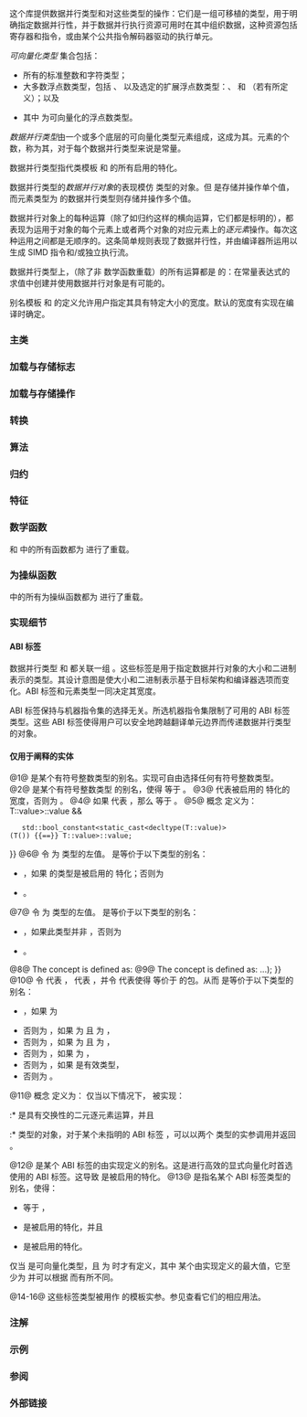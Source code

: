 {{title|数据并行类型 (SIMD) {{mark since c++26}}}}
{{cpp/numeric/simd/navbar}}

这个库提供数据并行类型和对这些类型的操作：它们是一组可移植的类型，用于明确指定数据并行性，并于数据并行执行资源可用时在其中组织数据，这种资源包括 {{enwiki|Single instruction, multiple data|SIMD}} 寄存器和指令，或由某个公共指令解码器驱动的执行单元。

{{anchor|可向量化类型}}
''可向量化类型'' 集合包括：
* 所有的标准整数和字符类型；
* 大多数浮点数类型，包括 {{c/core|float}}、{{c/core|double}} 以及选定的扩展浮点数类型：{{c/core|std::float16_t}}、{{c/core|std::float32_t}} 和 {{c/core|std::float64_t}}（若有所定义）；以及
* {{c/core|std::complex&lt;T&gt;}} 其中 {{tt|T}} 为可向量化的浮点数类型。

''数据并行类型''{{sep}}由一个或多个底层的可向量化类型元素组成，这成为其{{i|元素类型}}。元素的个数，称为其{{i|宽度}}，对于每个数据并行类型来说是常量。

数据并行类型指代类模板 {{tt|basic_simd}} 和 {{tt|basic_simd_mask}} 的所有启用的特化。

数据并行类型的''数据并行对象''{{sep}}的表现模仿 {{tt|T}} 类型的对象。但 {{tt|T}} 是存储并操作单个值，而元素类型为 {{tt|T}} 的数据并行类型则存储并操作多个值。

数据并行对象上的每种运算（除了如归约这样的横向运算，它们都是标明的），都表现为运用于对象的每个元素上或者两个对象的对应元素上的''逐元素''操作。每次这种运用之间都是无顺序的。这条简单规则表现了数据并行性，并由编译器所运用以生成 SIMD 指令和/或独立执行流。

数据并行类型上，（除了非 {{c/core|constexpr}} 数学函数重载）的所有运算都是 {{c/core|constexpr}} 的：在常量表达式的求值中创建并使用数据并行对象是有可能的。

别名模板 {{tt|simd}} 和 {{tt|simd_mask}} 的定义允许用户指定其具有特定大小的宽度。默认的宽度有实现在编译时确定。

{{dsc begin}}
{{dsc header|simd}}
{{dsc namespace|std::datapar}}
{{dsc end}}

===主类===
{{dsc begin}}
{{dsc inc|cpp/numeric/simd/dsc basic_simd}}
{{dsc inc|cpp/numeric/simd/dsc simd}}
{{dsc inc|cpp/numeric/simd/dsc basic_simd_mask}}
{{dsc inc|cpp/numeric/simd/dsc simd_mask}}
{{dsc end}}

===加载与存储标志===
{{dsc begin}}
{{dsc inc|cpp/numeric/simd/dsc flags}}
{{dsc inc|cpp/numeric/simd/dsc flag_default}}
{{dsc inc|cpp/numeric/simd/dsc flag_convert}}
{{dsc inc|cpp/numeric/simd/dsc flag_aligned}}
{{dsc inc|cpp/numeric/simd/dsc flag_overaligned}}
{{dsc end}}

===加载与存储操作===
{{dsc begin}}
{{dsc inc|cpp/numeric/simd/dsc load}}
{{dsc inc|cpp/numeric/simd/dsc store}}
{{dsc end}}

===转换===
{{dsc begin}}
{{dsc inc|cpp/numeric/simd/dsc chunk}}
{{dsc inc|cpp/numeric/simd/dsc cat}}
{{dsc end}}

===算法===
{{dsc begin}}
{{dsc inc|cpp/numeric/simd/dsc min_max}}
{{dsc inc|cpp/numeric/simd/dsc clamp}}
{{dsc inc|cpp/numeric/simd/dsc select}}
{{dsc end}}

===归约===
{{dsc begin}}
{{dsc inc|cpp/numeric/simd/dsc reduce}}
{{dsc inc|cpp/numeric/simd/dsc all_any_none_of}}
{{dsc inc|cpp/numeric/simd/dsc reduce_count}}
{{dsc inc|cpp/numeric/simd/dsc reduce_min_max_index}}
{{dsc end}}

===特征===
{{dsc begin}}
{{dsc inc|cpp/numeric/simd/dsc alignment}}
{{dsc inc|cpp/numeric/simd/dsc rebind}}
{{dsc inc|cpp/numeric/simd/dsc resize}}
{{dsc end}}

===数学函数===
{{header|cmath}} 和 {{header|complex}} 中的所有函数都为 {{tt|basic_simd}} 进行了重载。

{{todo|description}}

===为操纵函数===
{{header|bit}} 中的所有为操纵函数都为 {{tt|basic_simd}} 进行了重载。

{{todo|description}}

===实现细节===
====ABI 标签====
数据并行类型 {{tt|basic_simd}} 和 {{tt|basic_simd_mask}} 都关联一组 {{i|ABI 标签}}。这些标签是用于指定数据并行对象的大小和二进制表示的类型。其设计意图是使大小和二进制表示基于目标架构和编译器选项而变化。ABI 标签和元素类型一同决定其宽度。

ABI 标签保持与机器指令集的选择无关。所选机器指令集限制了可用的 ABI 标签类型。这些 ABI 标签使得用户可以安全地跨越翻译单元边界而传递数据并行类型的对象。
{{todo}}

====仅用于阐释的实体====
{{todo|needs update}}

{{dcl begin}}
{{dcla|num=1|anchor=simd-size-type|expos=yes|1=
using /*simd-size-type*/ = /* 见描述 */;
}}
{{dcla|num=2|anchor=integer-from|expos=yes|1=
template&lt; std::size_t Bytes &gt;
using /*integer-from*/ = /* 见描述 */;
}}
{{dcla|num=3|anchor=simd-size-v|expos=yes|1=
template&lt; class T, class Abi &gt;
constexpr /*simd-size-type*/ /*simd-size-v*/ = /* 见描述 */;
}}
{{dcla|num=4|anchor=mask-element-size|expos=yes|1=
template&lt; class T &gt;
constexpr std::size_t /*mask-element-size*/ = /* 见描述 */;
}}
{{dcla|num=5|anchor=constexpr-wrapper-like|expos=yes|1=
template&lt; class T &gt;
concept /*constexpr-wrapper-like*/ = /* 见描述 */;
}}
{{dcla|num=6|anchor=deduced-simd-t|expos=yes|1=
template&lt; class T &gt;
using /*deduced-simd-t*/ = /* 见描述 */;
}}
{{dcla|num=7|anchor=make-compatible-simd-t|expos=yes|1=
template&lt; class V, class T &gt;
using /*make-compatible-simd-t*/ = /* 见描述 */;
}}
{{dcl end}}
@1@ {{c/core|/*simd-size-type*/}} 是某个有符号整数类型的别名。实现可自由选择任何有符号整数类型。
@2@ {{c/core|/*integer-from*/&lt;Bytes&gt;}} 是某个有符号整数类型 {{tt|T}} 的别名，使得 {{c|sizeof(T)}} 等于 {{c|Bytes}}。
@3@ {{c/core|/*simd-size-v*/&lt;T, Abi&gt;}} 代表被启用的 {{tt|basic_simd&lt;T, Abi&gt;}} 特化的宽度，否则为 {{c|0}}。
@4@ 如果 {{tt|T}} 代表 {{c/core|std::datapar::basic_simd_mask&lt;Bytes, Abi&gt;}}，那么 {{c/core|/*mask-element-size*/&lt;T&gt;}} 等于 {{c|Bytes}}。
@5@ 概念 {{c/core|/*constexpr-wrapper-like*/}} 定义为：
{{source|1=
template&lt; class T &gt;
concept /*constexpr-wrapper-like*/ =
    std::convertible_to&lt;T, decltype(T::value)&gt; &amp;&amp;
    std::equality_comparable_with&lt;T, decltype(T::value)&gt; &amp;&amp;
    std::bool_constant&lt;T() {{==}} T::value&gt;::value &amp;&amp;
    std::bool_constant&lt;static_cast&lt;decltype(T::value)&gt;(T()) {{==}} T::value&gt;::value;
}}
@6@ 令 {{c|x}} 为 {{c/core|const T}} 类型的左值。{{c/core|/*deduced-simd-t*/&lt;T&gt;}} 是等价于以下类型的别名：
* {{c/core|decltype(x + x)}}，如果 {{c|x + x}} 的类型是被启用的 {{tt|basic_simd}} 特化；否则为
* {{c/core|void}}。
@7@ 令 {{c|x}} 为 {{c/core|const T}} 类型的左值。{{c/core|/*make-compatible-simd-t*/&lt;V, T&gt;}} 是等价于以下类型的别名：
* {{c/core|/*deduced-simd-t*/&lt;T&gt;}}，如果此类型并非 {{c/core|void}}，否则为
* {{c/core|std::datapar::simd&lt;decltype(x + x), V​::​size()&gt;}}。

{{dcl begin}}
{{dcl h|数学函数要求}}
{{dcla|num=8|anchor=simd-floating-point|expos=yes|1=
template&lt; class V &gt;
concept /*simd-floating-point*/ = /* 见描述 */;
}}
{{dcla|num=9|anchor=math-floating-point|expos=yes|1=
template&lt; class... Ts &gt;
concept /*math-floating-point*/ = /* 见描述 */;
}}
{{dcla|num=10|anchor=math-common-simd-t|expos=yes|1=
template&lt; class... Ts &gt;
  requires /*math-floating-point*/&lt;Ts...&gt;
using /*math-common-simd-t*/ = /* 见描述 */;
}}
{{dcla|num=11|anchor=reduction-binary-operation|expos=yes|1=
template&lt; class BinaryOp, class T &gt;
concept /*reduction-binary-operation*/ = /* 见描述 */;
}}
{{dcl end}}
@8@ The concept {{c/core|/*simd-floating-point*/}} is defined as:
{{source|1=
template&lt; class V &gt;
concept /*simd-floating-point*/ =
    std::same_as&lt;V,
                 std::datapar::basic_simd&lt;typename V::value_type,
                 typename V::abi_type&gt;&gt; &amp;&amp;
    std::is_default_constructible_v&lt;V&gt; &amp;&amp; 
    std::floating_point&lt;typename V::value_type&gt;;
}}
@9@ The concept {{c/core|/*math-floating-point*/}} is defined as:
{{source|1=
template&lt; class... Ts &gt;
concept /*math-floating-point*/ =
    (/*simd-floating-point*/&lt;/*deduced-simd-t*/&lt;Ts&gt;&gt; {{!!}} ...);
}}
@10@ 令 {{tt|T0}} 代表 {{c/core|Ts...[0]}}，{{tt|T1}} 代表 {{c/core|Ts...[1]}}，并令 {{tt|TRest}} 代表使得 {{c/core|T0, T1, TRest...}} 等价于 {{c/core|Ts...}} 的包。从而 {{c/core|/*math-common-simd-t*/&lt;Ts...&gt;}} 是等价于以下类型的别名：
* {{c/core|/*deduced-simd-t*/&lt;T0&gt;}}，如果 {{c|1=sizeof...(Ts) == 1}} 为 {{c|true}}
* 否则为 {{c/core|std::common_type_t&lt;/*deduced-simd-t*/&lt;T0&gt;, /*deduced-simd-t*/&lt;T1&gt;&gt;}}，如果 {{c|1=sizeof...(Ts) == 2}} 为 {{c|true}} 且 {{c|1=/*math-floating-point*/&lt;T0&gt; &amp;&amp; /*math-floating-point*/&lt;T1&gt;}} 为 {{c|true}}，
* 否则为 {{c/core|std::common_type_t&lt;/*deduced-simd-t*/&lt;T0&gt;, T1&gt;}}，如果 {{c|1=sizeof...(Ts) == 2}} 为 {{c|true}} 且 {{c|1=/*math-floating-point*/&lt;T0&gt;}} 为 {{c|true}}，
* 否则为 {{c/core|std::common_type_t&lt;T0, /*deduced-simd-t*/&lt;T1&gt;&gt;}}，如果 {{c|1=sizeof...(Ts) == 2}} 为 {{c|true}}，
* 否则为 {{c/core|std::common_type_t&lt;/*math-common-simd-t*/&lt;T0, T1&gt;, TRest...&gt;}}，如果 {{c/core|/*math-common-simd-t*/&lt;T0, T1&gt;}} 是有效类型，
* 否则为 {{c/core|std::common_type_t&lt;/*math-common-simd-t*/&lt;TRest...&gt;, T0, T1&gt;}}。

@11@ 概念 {{c/core|/*reduction-binary-operation*/}} 定义为：
{{source|1=
template&lt; class BinaryOp, class T &gt;
concept /*reduction-binary-operation*/ =
    requires (const BinaryOp binary_op, const std::datapar::simd&lt;T, 1&gt; v) {
        { binary_op(v, v) } -&gt; std::same_as&lt;std::datapar::simd&lt;T, 1&gt;&gt;;
    };
}}
仅当以下情况下，{{c/core|/*reduction-binary-operation*/&lt;BinaryOp, T&gt;}} 被实现：
:* {{tt|BinaryOp}} 是具有交换性的二元逐元素运算，并且
:* {{tt|BinaryOp}} 类型的对象，对于某个未指明的 ABI 标签 {{tt|Abi}}，可以以两个 {{c/core|std::datapar::basic_simd&lt;T, Abi&gt;}} 类型的实参调用并返回 {{c/core|std::datapar::basic_simd&lt;T, Abi&gt;}}。

{{dcl begin}}
{{dcl h|SIMD ABI 标签}}
{{dcla|num=12|anchor=native-abi|expos=yes|1=
template&lt; class T &gt;
using /*native-abi*/ = /* 见描述 */;
}}
{{dcla|num=13|anchor=deduce-abi-t|expos=yes|1=
template&lt; class T, /*simd-size-type*/ N &gt;
using /*deduce-abi-t*/ = /* 见描述 */;
}}
{{dcl end}}
@12@ {{c/core|/*native-abi*/&lt;T&gt;}} 是某个 ABI 标签的由实现定义的别名。这是进行高效的显式向量化时首选使用的 ABI 标签。这导致 {{c/core|basic_simd&lt;T, /*native-abi*/&lt;T&gt;&gt;}} 是被启用的特化。
@13@ {{c/core|/*deduce-abi-t*/&lt;T, N&gt;}} 是指名某个 ABI 标签类型的别名，使得：
* {{c/core|/*simd-size-v*/&lt;T, /*deduce-abi-t*/&lt;T, N&gt;&gt;}} 等于 {{c|N}}，
* {{c/core|std::datapar::basic_simd&lt;T, /*deduce-abi-t*/&lt;T, N&gt;&gt;}} 是被启用的特化，并且
* {{c/core|std::datapar::basic_simd_mask&lt;sizeof(T), /*deduce-abi-t*/&lt;/*integer-from*/&lt;sizeof(T)&gt;, N&gt;&gt;}} 是被启用的特化。
仅当 {{tt|T}} 是可向量化类型，且 {{c|1=N &gt; 0 &amp;&amp; N &lt;= M}} 为 {{c|true}} 时才有定义，其中 {{c|M}} 某个由实现定义的最大值，它至少为 {{c|64}} 并可以根据 {{tt|T}} 而有所不同。

{{dcl begin}}
{{dcl h|加载与存储标志}}
{{dcla|num=14|anchor=convert-flag|expos=yes|1=
struct /*convert-flag*/;
}}
{{dcla|num=15|anchor=aligned-flag|expos=yes|1=
struct /*aligned-flag*/;
}}
{{dcla|num=16|anchor=overaligned-flag|expos=yes|1=
template&lt; std::size_t N &gt;
struct /*overaligned-flag*/;
}}
{{dcl end}}
@14-16@ 这些标签类型被用作 {{tt|std::datapar::flags}} 的模板实参。参见{{rl|flags|加载与存储标志}}查看它们的相应用法。

===注解===
{{feature test macro|__cpp_lib_simd|std=C++26|value=202411L|数据并行类型及运算}}

===示例===
{{example
|code=
#include &lt;iostream&gt;
#include &lt;simd&gt;
#include &lt;string_view&gt;

namespace dp = std::datapar;

void println(std::string_view name, auto const&amp; a)
{
    std::cout &lt;&lt; name &lt;&lt; ": ";
    for (std::size_t i{}; i != a.size(); ++i)
        std::cout &lt;&lt; a[i] &lt;&lt; ' ';
    std::cout &lt;&lt; '\n';
}

template&lt;class A&gt;
constexpr dp::basic_simd&lt;int, A&gt; my_abs(dp::basic_simd&lt;int, A&gt; x)
{
    return dp::select(x &lt; 0, -x, x);
}

int main()
{
    constexpr dp::simd&lt;int&gt; a = 1;
    println("a", a);

    constexpr dp::simd&lt;int&gt; b([](int i) { return i - 2; });
    println("b", b);

    constexpr auto c = a + b;
    println("c", c);

    constexpr auto d = my_abs(c);
    println("d", d);

    constexpr auto e = d * d;
    println("e", e);

    constexpr auto inner_product = dp::reduce(e);
    std::cout &lt;&lt; "内积: " &lt;&lt; inner_product &lt;&lt; '\n';

    constexpr dp::simd&lt;double, 16&gt; x([](int i) { return i; });
    println("x", x);
    // &lt;simd&gt; 中定义了重载的数学函数
    println("cos²(x) + sin²(x)", std::pow(std::cos(x), 2) + std::pow(std::sin(x), 2));
}
|output=
a: 1 1 1 1 
b: -2 -1 0 1 
c: -1 0 1 2 
d: 1 0 1 2 
e: 1 0 1 4 
内积: 6
x: 0 1 2 3 4 5 6 7 8 9 10 11 12 13 14 15 
cos²(x) + sin²(x): 1 1 1 1 1 1 1 1 1 1 1 1 1 1 1 1
}}

===参阅===
{{dsc begin}}
{{dsc inc|cpp/numeric/dsc valarray}}
{{dsc end}}

===外部链接===
{{elink begin}}
{{elink|1=[https://github.com/VcDevel/std-simd ISO/IEC TS 19570:2018 第 9 章 "数据并行类型" 的实现] — github.com}}
{{elink|1=TS 实现抵达 [https://gcc.gnu.org/git/?p=gcc.git;a=blob;f=libstdc%2B%2B-v3/include/experimental/simd;hb=HEAD GCC/libstdc++] (GCC-11 提供 {{tt|std::experimental::simd}}) — gcc.gnu.org}}
{{elink end}}

{{langlinks|en|es|ja|ru}}